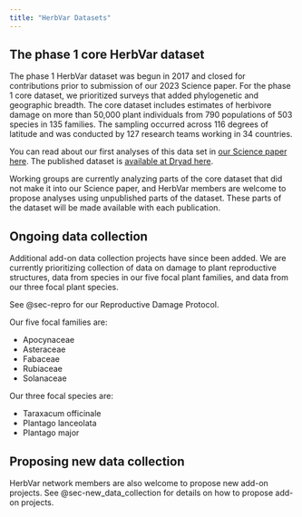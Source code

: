 ```yaml
---
title: "HerbVar Datasets"
---
```



## The phase 1 core HerbVar dataset

The phase 1 HerbVar dataset was begun in 2017 and closed for contributions prior to submission of our 2023 Science paper. For the phase 1 core dataset, we prioritized surveys that added phylogenetic and geographic breadth. The core dataset includes estimates of herbivore damage on more than 50,000 plant individuals from 790 populations of 503 species in 135 families. The sampling occurred across 116 degrees of latitude and was conducted by 127 research teams working in 34 countries. 

You can read about our first analyses of this data set in [our Science paper here](https://www.science.org/doi/10.1126/science.adh8830). The published dataset is [available at Dryad here](https://datadryad.org/stash/dataset/doi:10.5061/dryad.44j0zpckm).

Working groups are currently analyzing parts of the core dataset that did not make it into our Science paper, and HerbVar members are welcome to propose analyses using unpublished parts of the dataset. These parts of the dataset will be made available with each publication.

## Ongoing data collection

Additional add-on data collection projects have since been added. We are currently prioritizing collection of data on damage to plant reproductive structures, data from species in our five focal plant families, and data from our three focal plant species. 

See @sec-repro for our Reproductive Damage Protocol. 

Our five focal families are:

- Apocynaceae
- Asteraceae
- Fabaceae
- Rubiaceae
- Solanaceae

Our three focal species are:

- Taraxacum officinale
- Plantago lanceolata
- Plantago major


## Proposing new data collection

HerbVar network members are also welcome to propose new add-on projects. See @sec-new_data_collection for details on how to propose add-on projects.



<!-- detail the datasets in more detail....links to protocols and workflow... -->